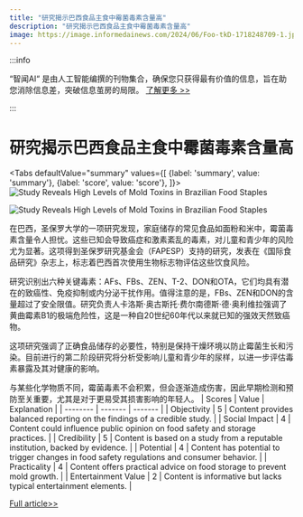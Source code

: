 ```yaml
---
title: "研究揭示巴西食品主食中霉菌毒素含量高"
description: "研究揭示巴西食品主食中霉菌毒素含量高"
image: https://image.informedainews.com/2024/06/Foo-tkD-1718248709-1.jpg
---
```



:::info

“智闻AI“ 是由人工智能编撰的刊物集合，确保您只获得最有价值的信息，旨在助您消除信息差，突破信息茧房的局限。  [了解更多 >>](/)

:::

# 研究揭示巴西食品主食中霉菌毒素含量高


<Tabs
	defaultValue="summary"
	values={[
	{label: 'summary', value: 'summary'},
	{label: 'score', value: 'score'},
]}>
<TabItem value="summary">
<img
  src="https://image.informedainews.com/2024/06/Foo-tkD-1718248709-1.jpg"
  alt="Study Reveals High Levels of Mold Toxins in Brazilian Food Staples"
/>

<img
  src="https://image.informedainews.com/2024/06/Foo-ewo-1718248709-2.jpg"
  alt="Study Reveals High Levels of Mold Toxins in Brazilian Food Staples"
/>



在巴西，圣保罗大学的一项研究发现，家庭储存的常见食品如面粉和米中，霉菌毒素含量令人担忧。这些已知会导致癌症和激素紊乱的毒素，对儿童和青少年的风险尤为显著。这项得到圣保罗研究基金会（FAPESP）支持的研究，发表在《国际食品研究》杂志上，标志着巴西首次使用生物标志物评估这些饮食风险。

研究识别出六种关键毒素：AFs、FBs、ZEN、T-2、DON和OTA，它们均具有潜在的致癌性、免疫抑制或内分泌干扰作用。值得注意的是，FBs、ZEN和DON的含量超过了安全限值。研究负责人卡洛斯·奥古斯托·费尔南德斯·德·奥利维拉强调了黄曲霉素B1的极端危险性，这是一种自20世纪60年代以来就已知的强效天然致癌物。

这项研究强调了正确食品储存的必要性，特别是保持干燥环境以防止霉菌生长和污染。目前进行的第二阶段研究将分析受影响儿童和青少年的尿样，以进一步评估毒素暴露及其对健康的影响。

与某些化学物质不同，霉菌毒素不会积累，但会逐渐造成伤害，因此早期检测和预防至关重要，尤其是对于更易受其损害影响的年轻人。
</TabItem>
<TabItem value="score">
	| Scores     | Value   | Explanation |
	| -------- | ------- | ------- |
	| Objectivity  | 5    | Content provides balanced reporting on the findings of a credible study.    |
	| Social Impact | 4     | Content could influence public opinion on food safety and storage practices.    |
	| Credibility    | 5    | Content is based on a study from a reputable institution, backed by evidence.    |
	| Potential    | 4    | Content has potential to trigger changes in food safety regulations and consumer behavior.    |
	| Practicality    | 4    | Content offers practical advice on food storage to prevent mold growth.    |
	| Entertainment Value    | 2    | Content is informative but lacks typical entertainment elements.    |
</TabItem>
</Tabs>

[Full article>>](https://www.cnbeta.com.tw/articles/science/1434515.htm)
